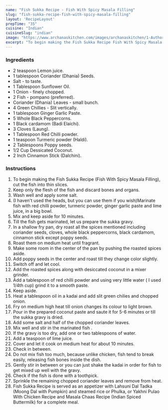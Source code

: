 ---
name: "Fish Sukka Recipe - Fish With Spicy Masala Filling"
slug: "fish-sukka-recipe-fish-with-spicy-masala-filling"
layout: 'RecipeLayout'
prepTime: "35"
cuisine: "Indian"
cuisineSlug: "indian"
image: "https://www.archanaskitchen.com/images/archanaskitchen/1-Author/poojanadkarni/Fish_Sukka.jpg"
excerpt: "To begin making the Fish Sukka Recipe Fish With Spicy Masala Filling, cut the fish into thin slices"
---

### Ingredients

- 2 teaspoon Lemon juice.
- 1 tablespoon Coriander (Dhania) Seeds.
- Salt - to taste.
- 1 Tablespoon Sunflower Oil.
- 1 Onion - finely chopped.
- 2 Fish - pompano (preferred).
- Coriander (Dhania) Leaves - small bunch.
- 4 Green Chillies - Slit vertically.
- 1 tablespoon Ginger Garlic Paste.
- 5 Whole Black Peppercorns.
- 1 Black cardamom (Badi Elaichi).
- 3 Cloves (Laung).
- 1 Tablespoon Red Chilli powder.
- 1 teaspoon Turmeric powder (Haldi).
- 2 Tablespoons Poppy seeds.
- 1/2 Cup Dessicated Coconut.
- 2 Inch Cinnamon Stick (Dalchini).

### Instructions

1. To begin making the Fish Sukka Recipe (Fish With Spicy Masala Filling), cut the fish into thin slices.
1. Keep only the flesh of the fish and discard bones and organs.
1. Wash well and apply some salt.
1. (I haven't used the heads, but you can use them if you wish)Marinate fish with red chilli powder, turmeric powder, ginger garlic paste and lime juice, in a big bowl.
1. Mix and keep aside for 10 minutes.
1. Till the fish gets marinated, let us prepare the sukka gravy.
1. In a shallow fry pan, dry roast all the spices mentioned including coriander seeds, cloves, whole black peppercorns, black cardamom, cinnamon stick except poppy seeds.
1. Roast them on medium heat until fragrant.
1. Make some room in the center of the pan by pushing the roasted spices aside.
1. Add poppy seeds in the center and roast till they change color slightly.
1. Switch off and let cool.
1. Add the roasted spices along with desiccated coconut in a mixer grinder.
1. Add a tablespoon of red chilli powder and using very little water ( I used 1/4th cup) grind it to a smooth paste.
1. Keep aside.
1. Heat a tablespoon oil in a kadai and add slit green chilies and chopped onion.
1. Fry on medium high heat till onion changes its colour to light brown.
1. Pour in the prepared coconut paste and saute it for 5-6 minutes or till the sukka gravy is dried.
1. Add some salt and half of the chopped coriander leaves.
1. Mix well and stir in the marinated fish .
1. If the gravy is too dry, add one or two tablespoons of water.
1. Add a teaspoon of lime juice.
1. Cover and let it cook on medium heat for about 10 minutes.
1. Check in between.
1. Do not mix fish too much, because unlike chicken, fish tend to break easily, releasing fish bones inside the dish.
1. Gently stir in between or you can just shake the kadai in order for fish to get mixed up well with the gravy.
1. Check if the fish is done with a toothpick.
1. Sprinkle the remaining chopped coriander leaves and remove from  heat.
1. Fish Sukka Recipe is served as an appetizer with Lahsuni Dal Tadka (Moong Dal with Pumpkin) and steamed rice or Phulka, or Yakhni Pulao With Chicken Recipe and Masala Chaas Recipe (Indian Spiced Buttermilk) for a complete meal.
